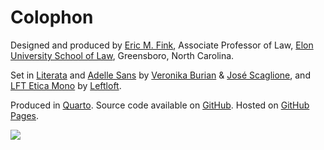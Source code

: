 # Colophon {.unlisted .unnumbered}

Designed and produced by [Eric M. Fink](https://www.emfink.net/ElonLaw/), Associate Professor of Law, [Elon University School of Law](https://www.elon.edu/u/law/), Greensboro, North Carolina. 

Set in [Literata](https://www.type-together.com/literata-font) and [Adelle Sans](https://www.type-together.com/adelle-sans-font) by [Veronika Burian](https://www.type-together.com/veronika-burian) & [José Scaglione](https://www.type-together.com/jose-scaglione), and [LFT Etica Mono](https://www.type-together.com/lft-etica-mono-font) by [Leftloft](https://www.type-together.com/leftloft).


Produced in [Quarto](https://quarto.org). Source code available on [GitHub](https://github.com/EricMFink/CivProBook). Hosted on [GitHub Pages](https://www.emfink.org/CivProBook).

![](../img/gutenberg_press.pngg)




